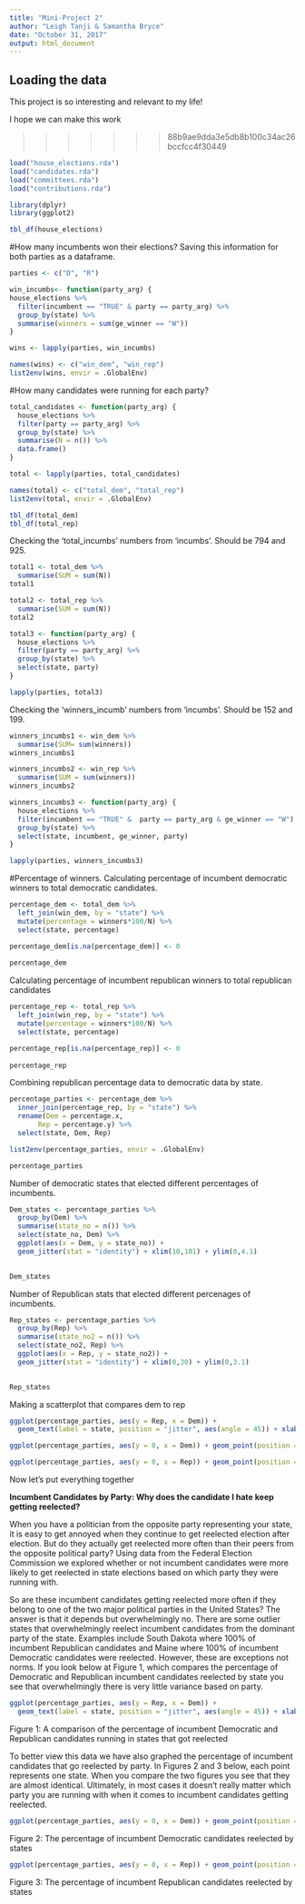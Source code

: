 ```yaml
---
title: "Mini-Project 2"
author: "Leigh Tanji & Samantha Bryce"
date: "October 31, 2017"
output: html_document
---
```



## Loading the data

This project is so interesting and relevant to my life!

I hope we can make this work

>>>>>>> 88b9ae9dda3e5db8b100c34ac26bccfcc4f30449
```r
load("house_elections.rda")
load("candidates.rda")
load("committees.rda")
load("contributions.rda")
```

```r
library(dplyr)
library(ggplot2)
```

```r
tbl_df(house_elections)
```

#How many incumbents won their elections? 
Saving this information for both parties as a dataframe.
```r
parties <- c("D", "R")

win_incumbs<- function(party_arg) {
house_elections %>%
  filter(incumbent == "TRUE" & party == party_arg) %>%
  group_by(state) %>%
  summarise(winners = sum(ge_winner == "W"))
}

wins <- lapply(parties, win_incumbs)

names(wins) <- c("win_dem", "win_rep")
list2env(wins, envir = .GlobalEnv)
```

#How many candidates were running for each party?
```r
total_candidates <- function(party_arg) {
  house_elections %>%
  filter(party == party_arg) %>%
  group_by(state) %>%
  summarise(N = n()) %>%
  data.frame()
}

total <- lapply(parties, total_candidates)

names(total) <- c("total_dem", "total_rep")
list2env(total, envir = .GlobalEnv)

tbl_df(total_dem)
tbl_df(total_rep)
```

Checking the 'total_incumbs' numbers from 'incumbs'. Should be 794 and 925. 
```r
total1 <- total_dem %>%
  summarise(SUM = sum(N))
total1

total2 <- total_rep %>%
  summarise(SUM = sum(N))
total2

total3 <- function(party_arg) {
  house_elections %>%
  filter(party == party_arg) %>%
  group_by(state) %>%
  select(state, party)
}

lapply(parties, total3)
```

Checking the 'winners_incumb' numbers from 'incumbs'. Should be 152 and 199.
```r
winners_incumbs1 <- win_dem %>%
  summarise(SUM= sum(winners))
winners_incumbs1

winners_incumbs2 <- win_rep %>%
  summarise(SUM = sum(winners))
winners_incumbs2

winners_incumbs3 <- function(party_arg) {
  house_elections %>%
  filter(incumbent == "TRUE" &  party == party_arg & ge_winner == "W") %>%
  group_by(state) %>%
  select(state, incumbent, ge_winner, party)
}

lapply(parties, winners_incumbs3)
```

#Percentage of winners. 
Calculating percentage of incumbent democratic winners to total democratic candidates. 
```r
percentage_dem <- total_dem %>%
  left_join(win_dem, by = "state") %>%
  mutate(percentage = winners*100/N) %>%
  select(state, percentage)

percentage_dem[is.na(percentage_dem)] <- 0
  
percentage_dem
```

Calculating percentage of incumbent republican winners to total republican candidates
```r
percentage_rep <- total_rep %>%
  left_join(win_rep, by = "state") %>%
  mutate(percentage = winners*100/N) %>%
  select(state, percentage)

percentage_rep[is.na(percentage_rep)] <- 0
  
percentage_rep
```
Combining republican percentage data to democratic data by state.
```r
percentage_parties <- percentage_dem %>%
  inner_join(percentage_rep, by = "state") %>%
  rename(Dem = percentage.x,
       Rep = percentage.y) %>%
  select(state, Dem, Rep)

list2env(percentage_parties, envir = .GlobalEnv)

percentage_parties
```

Number of democratic states that elected different percentages of incumbents.
```r
Dem_states <- percentage_parties %>%
  group_by(Dem) %>%
  summarise(state_no = n()) %>%
  select(state_no, Dem) %>%
  ggplot(aes(x = Dem, y = state_no)) +
  geom_jitter(stat = "identity") + xlim(10,101) + ylim(0,4.1)
  

Dem_states

```

Number of Republican stats that elected different percenages of incumbents. 
```r
Rep_states <- percentage_parties %>%
  group_by(Rep) %>%
  summarise(state_no2 = n()) %>%
  select(state_no2, Rep) %>%
  ggplot(aes(x = Rep, y = state_no2)) +
  geom_jitter(stat = "identity") + xlim(0,30) + ylim(0,3.1)
  

Rep_states
```


Making a scatterplot that compares dem to rep
```r
ggplot(percentage_parties, aes(y = Rep, x = Dem)) + 
  geom_text(label = state, position = "jitter", aes(angle = 45)) + xlab("Democratic candidates") + ylab("Republican candidates") + labs(title = "Percentage of incumbant candidates reelected by political party")
```

```r
ggplot(percentage_parties, aes(y = 0, x = Dem)) + geom_point(position = "jitter", colour = "blue", shape = 1, size = 2) + xlab("Democratic candidates") + labs(title = "Percentage of Democratic incumbant candidates reelected") + theme(axis.text.y = element_blank(), axis.ticks.y = element_blank(), axis.title.y = element_blank()) + scale_y_discrete(breaks=c("-0.1","0","0.1"))
```

```r
ggplot(percentage_parties, aes(y = 0, x = Rep)) + geom_point(position = "jitter", colour = "red", shape = 1, size = 2) + xlab("Republican candidates") + labs(title = "Percentage of Republican incumbant candidates reelected") + theme(axis.text.y = element_blank(), axis.ticks.y = element_blank(), axis.title.y = element_blank()) + scale_y_discrete(breaks=c("-0.1","0","0.1"))
```

Now let's put everything together







**Incumbent Candidates by Party: Why does the candidate I hate keep getting reelected?**

When you have a politician from the opposite party representing your state, it is easy to get annoyed when they continue to get reelected election after election. But do they actually get reelected more often than their peers from the opposite political party? Using data from the Federal Election Commission we explored whether or not incumbent candidates were more likely to get reelected in state elections based on which party they were running with.

So are these incumbent candidates getting reelected more often if they belong to one of the two major political parties in the United States? The answer is that it depends but overwhelmingly no. There are some outlier states that overwhelmingly reelect incumbent candidates from the dominant party of the state. Examples include South Dakota where 100% of incumbent Republican candidates and Maine where 100% of incumbent Democratic candidates were reelected. However, these are exceptions not norms. If you look below at Figure 1, which compares the percentage of Democratic and Republican incumbent candidates reelected by state you see that overwhelmingly there is very little variance based on party.


```r
ggplot(percentage_parties, aes(y = Rep, x = Dem)) + 
  geom_text(label = state, position = "jitter", aes(angle = 45)) + xlab("Democratic candidates") + ylab("Republican candidates") + labs(title = "Percentage of incumbant candidates reelected by political party")
```
Figure 1: A comparison of the percentage of incumbent Democratic and Republican candidates running in states that got reelected

To better view this data we have also graphed the percentage of incumbent candidates that go reelected by party. In Figures 2 and 3 below, each point represents one state. When you compare the two figures you see that they are almost identical. Ultimately, in most cases it doesn’t really matter which party you are running with when it comes to incumbent candidates getting reelected.

```r
ggplot(percentage_parties, aes(y = 0, x = Dem)) + geom_point(position = "jitter", colour = "blue", shape = 1, size = 2) + xlab("Democratic candidates") + labs(title = "Percentage of Democratic incumbant candidates reelected") + theme(axis.text.y = element_blank(), axis.ticks.y = element_blank(), axis.title.y = element_blank()) + scale_y_discrete(breaks=c("-0.1","0","0.1"))
```
Figure 2: The percentage of incumbent Democratic candidates reelected by states

```r
ggplot(percentage_parties, aes(y = 0, x = Rep)) + geom_point(position = "jitter", colour = "red", shape = 1, size = 2) + xlab("Republican candidates") + labs(title = "Percentage of Republican incumbant candidates reelected") + theme(axis.text.y = element_blank(), axis.ticks.y = element_blank(), axis.title.y = element_blank()) + scale_y_discrete(breaks=c("-0.1","0","0.1"))
```
Figure 3: The percentage of incumbent Republican candidates reelected by states






























